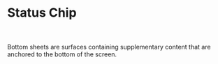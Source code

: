

# Status Chip
<br/><br/>
<Canvas of={StatusChip} />
Bottom sheets are surfaces containing supplementary content that are anchored to the bottom of the screen.